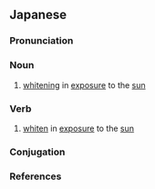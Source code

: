 ==Japanese==
{{ja-kanjitab|ばく|はく|yomi=o}}

===Pronunciation===
{{ja-pron|yomi=o|ばくはく|acc=0|acc_ref=DJR}}

===Noun===
{{ja-noun|ばくはく}}

# [[whitening]] in [[exposure]] to the [[sun]]

===Verb===
{{ja-verb-suru|ばくはく}}

# [[whiten]] in [[exposure]] to the [[sun]]

===Conjugation===
{{ja-suru|ばくはく}}

===References===
<references/>